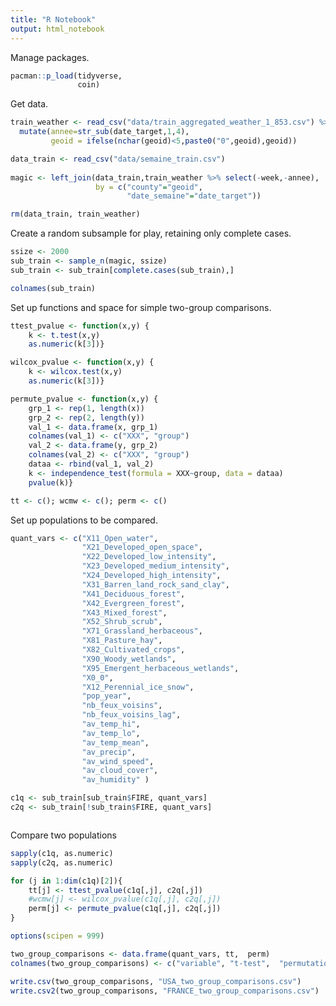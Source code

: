 ```yaml
---
title: "R Notebook"
output: html_notebook
---
```


Manage packages.
```r
pacman::p_load(tidyverse,
               coin)
```

Get data.
```r
train_weather <- read_csv("data/train_aggregated_weather_1_853.csv") %>% select(-1,-2) %>%
  mutate(annee=str_sub(date_target,1,4),
         geoid = ifelse(nchar(geoid)<5,paste0("0",geoid),geoid))

data_train <- read_csv("data/semaine_train.csv") 
  
magic <- left_join(data_train,train_weather %>% select(-week,-annee),
                   by = c("county"="geoid",
                          "date_semaine"="date_target"))

rm(data_train, train_weather)
```

Create a random subsample for play, retaining only complete cases.
```r
ssize <- 2000
sub_train <- sample_n(magic, ssize)
sub_train <- sub_train[complete.cases(sub_train),]

colnames(sub_train)
```
Set up functions and space for simple two-group comparisons.
```r
ttest_pvalue <- function(x,y) {
    k <- t.test(x,y)
    as.numeric(k[3])}

wilcox_pvalue <- function(x,y) {
    k <- wilcox.test(x,y)
    as.numeric(k[3])}

permute_pvalue <- function(x,y) {
    grp_1 <- rep(1, length(x))
    grp_2 <- rep(2, length(y))
    val_1 <- data.frame(x, grp_1)
    colnames(val_1) <- c("XXX", "group")
    val_2 <- data.frame(y, grp_2)
    colnames(val_2) <- c("XXX", "group")
    dataa <- rbind(val_1, val_2)
    k <- independence_test(formula = XXX~group, data = dataa)
    pvalue(k)}

tt <- c(); wcmw <- c(); perm <- c()

```

Set up populations to be compared.
```r
quant_vars <- c("X11_Open_water",
                "X21_Developed_open_space",
                "X22_Developed_low_intensity",
                "X23_Developed_medium_intensity",
                "X24_Developed_high_intensity",
                "X31_Barren_land_rock_sand_clay",
                "X41_Deciduous_forest",
                "X42_Evergreen_forest",
                "X43_Mixed_forest",
                "X52_Shrub_scrub",
                "X71_Grassland_herbaceous",
                "X81_Pasture_hay",
                "X82_Cultivated_crops",
                "X90_Woody_wetlands",
                "X95_Emergent_herbaceous_wetlands",
                "X0_0",
                "X12_Perennial_ice_snow",
                "pop_year",
                "nb_feux_voisins",
                "nb_feux_voisins_lag",
                "av_temp_hi",
                "av_temp_lo",
                "av_temp_mean",
                "av_precip",
                "av_wind_speed",
                "av_cloud_cover",
                "av_humidity" )

c1q <- sub_train[sub_train$FIRE, quant_vars]
c2q <- sub_train[!sub_train$FIRE, quant_vars]



```

Compare two populations
```r

sapply(c1q, as.numeric)
sapply(c2q, as.numeric)

for (j in 1:dim(c1q)[2]){
    tt[j] <- ttest_pvalue(c1q[,j], c2q[,j])
    #wcmw[j] <- wilcox_pvalue(c1q[,j], c2q[,j])
    perm[j] <- permute_pvalue(c1q[,j], c2q[,j])
}

options(scipen = 999)

two_group_comparisons <- data.frame(quant_vars, tt,  perm)
colnames(two_group_comparisons) <- c("variable", "t-test",  "permutation")

```

```r
write.csv(two_group_comparisons, "USA_two_group_comparisons.csv")
write.csv2(two_group_comparisons, "FRANCE_two_group_comparisons.csv")
```













